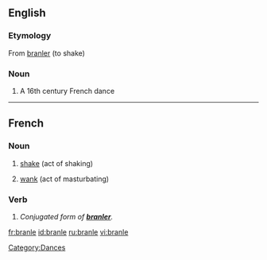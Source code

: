 ==English==
{{wikipedia}}
===Etymology===
From {{F.}} [[branler]] (to shake)

===Noun===
{{en-noun}}

# A 16th century French dance

[[Category:Dances]]
----

==French==

===Noun===
{{fr-noun|m}}

# [[shake]] (act of shaking)
# {{slang|lang=fr}} [[wank]] (act of masturbating)

===Verb===
{{infl|fr|verb form}}

# ''Conjugated form of '''[[branler]]'''.''

[[fr:branle]]
[[id:branle]]
[[ru:branle]]
[[vi:branle]]